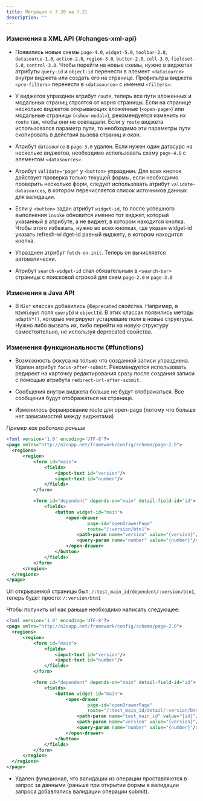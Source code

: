 ```yaml
---
title: Миграция с 7.20 на 7.21
description: ""
---
```

### Изменения в XML API {#changes-xml-api}

- Появились новые схемы `page-4.0`, `widget-5.0`, `toolbar-2.0`, `datasource-1.0`, `action-2.0`, `region-3.0`,
`button-2.0`, `cell-3.0`, `fieldset-5.0`, `control-3.0`.
Чтобы перейти на новые схемы, нужно в виджетах атрибуты `query-id` и `object-id` перенести в элемент `<datasource>`
внутри виджета или создать его на странице.
Префильтры виджета `<pre-filters>` перенести в `<datasource>` с именем `<filters>`.

- У виджетов упразднен атрибут `route`, теперь все пути вложенных и модальных страниц строятся от корня страницы.
Если на странице несколько виджетов открывающих вложенные (`<open-page>`) или модальные страницы (`<show-modal>`),
рекомендуется изменить их `route` так, чтобы они не совпадали.
Если у `route` виджета использовался параметр пути, то необходимо эти параметры пути скопировать в действия вызова страниц и окон.

- Атрибут `datasource` в `page-3.0` удален.
Если нужен один датасурс на несколько виджетов, необходимо использовать схему `page-4.0` с элементом `<datasources>`.

- Атрибут `validate="page"` у `<button>` упразднен.
Для всех кнопок действует проверка только текущей формы,
если необходимо проверить несколько форм, следует использовать атрибут `validate-datasources`,
в котором перечисляется список источников данных для валидации.

- Если у `<button>` задан атрибут `widget-id`, то после успешного выполнения `invoke`
обновится именно тот виджет, который указанный в атрибуте, а не виджет, в котором находится кнопка.
Чтобы этого избежать, нужно во всех кнопках,
где указан widget-id указать refresh-widget-id равный виджету, в котором находится кнопка.

- Упразднен атрибут `fetch-on-init`.
Теперь он вычисляется автоматически.

- Атрибут `search-widget-id` стал обязательным в `<search-bar>` страницы с поисковой строкой для схем `page-2.0` и `page-3.0`

### Изменения в Java API

- В `N2o*` классах добавились `@Deprecated` свойства.
Например, в `N2oWidget` поля `queryId` и `objectId`.
В этих классах появились методы `adaptV*()`, которые мигрируют устаревшие поля в новые структуры.
Нужно либо вызвать их, либо перейти на новую структуру самостоятельно, не используя deprecated свойства.

### Изменения функциональности {#functions}

- Возможность фокуса на только что созданной записи упразднена.
Удален атрибут `focus-after-submit`.
Рекомендуется использовать редирект на карточку редактирования сразу после создания записи с помощью атрибута `redirect-url-after-submit`.

- Сообщения внутри виджета больше не будут отображаться. Все сообщения будут отображаться на странице.

- Изменилось формирование route для open-page (потому что больше нет зависимостей между виджетами)

*Пример как работало раньше*

```xml
<?xml version='1.0' encoding='UTF-8'?>
<page xmlns="http://n2oapp.net/framework/config/schema/page-2.0">
  <regions>
      <region>
          <form id="main">
              <fields>
                  <input-text id="version"/>
                  <input-text id="number"/>
              </fields>
          </form>

          <form id="dependent" depends-on="main" detail-field-id="id">
              <fields>
                  <button widget-id="main">
                      <open-drawer
                              page-id="openDrawerPage"
                              route="/:version/btn1">
                          <path-param name="version" value="{version}"/>
                          <query-param name="number" value="{number}"/>
                      </open-drawer>
                  </button>
              </fields>
          </form>
      </region>
  </regions>
</page>
```

Url открываемой страницы был: `/:test_main_id/dependent/:version/btn1`, теперь будет просто: `/:version/btn1`

Чтобы получить url как раньше необходимо написать следующее:
```xml
<?xml version='1.0' encoding='UTF-8'?>
<page xmlns="http://n2oapp.net/framework/config/schema/page-2.0">
  <regions>
      <region>
          <form id="main">
              <fields>
                  <input-text id="version"/>
                  <input-text id="number"/>
              </fields>
          </form>

          <form id="dependent" depends-on="main" detail-field-id="id">
              <fields>
                  <button widget-id="main">
                      <open-drawer
                              page-id="openDrawerPage"
                              route="/:test_main_id/detail/:version/btn1">
                          <path-param name="test_main_id" value="{id}"/>
                          <path-param name="version" value="{version}"/>
                          <query-param name="number" value="{number}"/>
                      </open-drawer>
                  </button>
              </fields>
          </form>
      </region>
  </regions>
</page>
```

- Удален функционал, что валидации из операции проставляются в запрос за данными (раньше при открытии формы в валидации запроса
добавлялись валидации операции submit).
